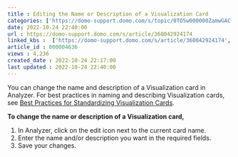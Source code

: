 ```yaml
---
title : Editing the Name or Description of a Visualization Card
categories: ['https://domo-support.domo.com/s/topic/0TO5w000000ZamwGAC']
date: 2022-10-24 22:40:00
url : https://domo-support.domo.com/s/article/360042924174
linked_kbs :  ['https://domo-support.domo.com/s/article/360042924174', 'https://domo-support.domo.com/s/topic/0TO5w000000ZamwGAC', 'https://domo-support.domo.com/s/article/360042925494', 'https://domo-support.domo.com/s/article/360043429953', 'https://domo-support.domo.com/s/article/360043429913', 'https://domo-support.domo.com/s/article/360043439993', 'https://domo-support.domo.com/s/article/360043429933', 'https://domo-support.domo.com/s/article/360043429693', 'https://domo-support.domo.com/s/knowledge-base']
article_id : 000004636
views : 4,236
created_date : 2022-10-24 22:17:00
last updated : 2022-10-24 22:40:00
---
```




You can change the name and description of a Visualization card in Analyzer. For best practices in naming and describing Visualization cards, see [Best Practices for Standardizing Visualization Cards](..\best_practices_for_standardizing_visualization_cards\index.qmd "Best Practices for Standardizing KPIs").


**To change the name or description of a Visualization card,**


1. In Analyzer, click on the edit icon next to the current card name.
2. Enter the name and/or description you want in the required fields.
3. Save your changes.